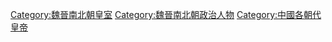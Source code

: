 [[Category:魏晉南北朝皇室|Category:魏晉南北朝皇室]]
[[Category:魏晉南北朝政治人物|Category:魏晉南北朝政治人物]]
[[Category:中國各朝代皇帝|Category:中國各朝代皇帝]]